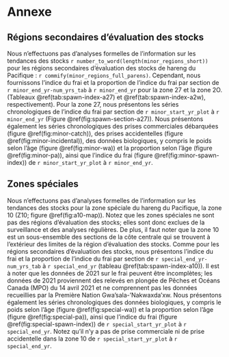 # Annexe\label{sec:app}

## Régions secondaires d’évaluation des stocks\label{sec:app-minor}

Nous n’effectuons pas d’analyses formelles de l’information sur les tendances des stocks
`r number_to_word(length(minor_regions_short))` pour les régions secondaires d’évaluation des stocks de hareng du Pacifique : `r commify(minor_regions_full_parens)`.
Cependant, nous fournissons l’indice du frai et la proportion de l’indice du frai par section de `r minor_end_yr-num_yrs_tab` à `r minor_end_yr` pour la zone 27 et la zone 2O.
(Tableaux \@ref(tab:spawn-index-a27) et \@ref(tab:spawn-index-a2w), respectivement).
Pour la zone 27, nous présentons les séries chronologiques de l’indice du frai par section de
`r minor_start_yr_plot` à `r minor_end_yr` (Figure \@ref(fig:spawn-section-a27)).
Nous présentons également les séries chronologiques des prises commerciales débarquées (figure \@ref(fig:minor-catch)), des prises accidentelles (figure \@ref(fig:minor-incidental)), des données biologiques, y compris le poids selon l’âge (figure \@ref(fig:minor-wa)) et la proportion selon l’âge (figure \@ref(fig:minor-pa)), ainsi que l’indice du frai (figure \@ref(fig:minor-spawn-index)) de `r minor_start_yr_plot` à `r minor_end_yr`.

## Zones spéciales\label{sec:app-special}

Nous n’effectuons pas d’analyses formelles de l’information sur les tendances des stocks pour la zone spéciale du hareng du Pacifique, la zone 10 (Z10; figure \@ref(fig:a10-map)).
Notez que les zones spéciales ne sont pas des régions d’évaluation des stocks; elles sont donc exclues de la surveillance et des analyses régulières.
De plus, il faut noter que la zone 10 est un sous-ensemble des sections de la côte centrale qui se trouvent à l’extérieur des limites de la région d’évaluation des stocks.
Comme pour les régions secondaires d’évaluation des stocks, nous présentons l’indice du frai et la proportion de l’indice du frai par section de `r special_end_yr-num_yrs_tab` à `r special_end_yr` (tableau \@ref(tab:spawn-index-a10)).
Il est à noter que les données de 2021 sur le frai peuvent être incomplètes; les données de 2021 proviennent des relevés en plongée de Pêches et Océans Canada (MPO) du 14 avril 2021 et ne comprennent pas les données recueillies par la Première Nation Gwa’sala-’Nakwaxda’xw.
Nous présentons également les séries chronologiques des données biologiques, y compris le poids selon l’âge (figure \@ref(fig:special-wa)) et la proportion selon l’âge (figure \@ref(fig:special-pa)), ainsi que l’indice du frai (figure \@ref(fig:special-spawn-index)) de `r special_start_yr_plot` à `r special_end_yr`.
Notez qu’il n’y a pas de prise commerciale ni de prise accidentelle dans la zone 10 de `r special_start_yr_plot` à `r special_end_yr`.
